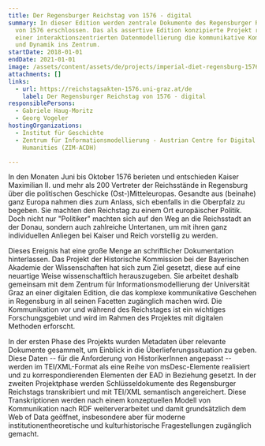 ```yaml
---
title: Der Regensburger Reichstag von 1576 - digital
summary: In dieser Edition werden zentrale Dokumente des Regensburger Reichstag
  von 1576 erschlossen. Das als assertive Edition konzipierte Projekt rückt mit
  einer interaktionszentrierten Datenmodellierung die kommunikative Komplexität
  und Dynamik ins Zentrum.
startDate: 2018-01-01
endDate: 2021-01-01
image: /assets/content/assets/de/projects/imperial-diet-regensburg-1576-digital/p1080405.jpg
attachments: []
links:
  - url: https://reichstagsakten-1576.uni-graz.at/de
    label: Der Regensburger Reichstag von 1576 - digital
responsiblePersons:
  - Gabriele Haug-Moritz
  - Georg Vogeler
hostingOrganizations:
  - Institut für Geschichte
  - Zentrum für Informationsmodellierung - Austrian Centre for Digital
    Humanities (ZIM-ACDH)

---
```

In den Monaten Juni bis Oktober 1576 berieten und entschieden Kaiser Maximilian II. und mehr als 200 Vertreter der Reichsstände in Regensburg über die politischen Geschicke (Ost-)Mitteleuropas. Gesandte aus (beinahe) ganz Europa nahmen dies zum Anlass, sich ebenfalls in die Oberpfalz zu begeben. Sie machten den Reichstag zu einem Ort europäischer Politik. Doch nicht nur "Politiker" machten sich auf den Weg an die Reichsstadt an der Donau, sondern auch zahlreiche Untertanen, um mit ihren ganz individuellen Anliegen bei Kaiser und Reich vorstellig zu werden.

Dieses Ereignis hat eine große Menge an schriftlicher Dokumentation hinterlassen. Das Projekt der Historische Kommission bei der Bayerischen Akademie der Wissenschaften hat sich zum Ziel gesetzt, diese auf eine neuartige Weise wissenschaftlich herauszugeben. Sie arbeitet deshalb gemeinsam mit dem Zentrum für Informationsmodellierung der Universität Graz an einer digitalen Edition, die das komplexe kommunikative Geschehen in Regensburg in all seinen Facetten zugänglich machen wird. Die Kommunikation vor und während des Reichstages ist ein wichtiges Forschungsgebiet und wird im Rahmen des Projektes mit digitalen Methoden erforscht.

In der ersten Phase des Projekts wurden Metadaten über relevante Dokumente gesammelt, um Einblick in die Überlieferungssituation zu geben. Diese Daten -- für die Anforderung von HistorikerInnen angepasst -- werden im TEI/XML-Format als eine Reihe von msDesc-Elemente realisiert und zu korrespondierenden Elementen der EAD in Beziehung gesetzt. In der zweiten Projektphase werden Schlüsseldokumente des Regensburger Reichstags transkribiert und mit TEI/XML semantisch angereichert. Diese Transkriptionen werden nach einem konzeptuellen Modell von Kommunikation nach RDF weiterverarbeitet und damit grundsätzlich dem Web of Data geöffnet, insbesondere aber für moderne institutionentheoretische und kulturhistorische Fragestellungen zugänglich gemacht.
